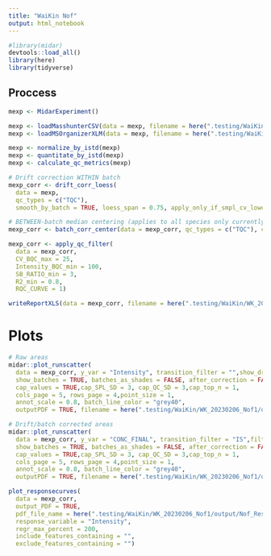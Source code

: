 ```yaml
---
title: "WaiKin Nof"
output: html_notebook
---
```


```r
#library(midar)
devtools::load_all()
library(here)
library(tidyverse)
```

## Proccess

```r
mexp <- MidarExperiment()

mexp <- loadMasshunterCSV(data = mexp, filename = here(".testing/WaiKin/WK_20230206_Nof1/data/Nof (burger).csv"))
mexp <- loadMSOrganizerXLM(data = mexp, filename = here(".testing/WaiKin/WK_20230206_Nof1/data/MSTemplate_Creator_Nof1(Burger study).xlsm"))

mexp <- normalize_by_istd(mexp)
mexp <- quantitate_by_istd(mexp)
mexp <- calculate_qc_metrics(mexp)

# Drift correction WITHIN batch
mexp_corr <- drift_corr_loess(
  data = mexp,
  qc_types = c("TQC"),
  smooth_by_batch = TRUE, loess_span = 0.75, apply_only_if_smpl_cv_lower = FALSE, treshold_smpl_cv_delta = 0)

# BETWEEN-batch median centering (applies to all species only currently)
mexp_corr <- batch_corr_center(data = mexp_corr, qc_types = c("TQC"), center_by_fun = "median")

mexp_corr <- apply_qc_filter(
  data = mexp_corr,
  CV_BQC_max = 25,
  Intensity_BQC_min = 100,
  SB_RATIO_min = 3,
  R2_min = 0.8,
  RQC_CURVE = 1)

writeReportXLS(data = mexp_corr, filename = here(".testing/WaiKin/WK_20230206_Nof1/output/Nof_BatchCorrected_Report.xlsx"))
```

# Plots

```r
# Raw areas
midar::plot_runscatter(
  data = mexp_corr, y_var = "Intensity", transition_filter = "",show_driftcorrection = FALSE,QC_TYPE_fit = "TQC",
  show_batches = TRUE, batches_as_shades = FALSE, after_correction = FALSE, 
  cap_values = TRUE,cap_SPL_SD = 3, cap_QC_SD = 3,cap_top_n = 1,
  cols_page = 5, rows_page = 4,point_size = 1,
  annot_scale = 0.8, batch_line_color = "grey40",
  outputPDF = TRUE, filename = here(".testing/WaiKin/WK_20230206_Nof1/output/Nof_RunScatter_raw-areas.pdf"), return_plot_list = FALSE)

# Drift/batch corrected areas
midar::plot_runscatter(
  data = mexp_corr, y_var = "CONC_FINAL", transition_filter = "IS",filter_exclude = TRUE, show_driftcorrection = FALSE,QC_TYPE_fit = "TQC",
  show_batches = TRUE, batches_as_shades = FALSE, after_correction = FALSE, 
  cap_values = TRUE,cap_SPL_SD = 3, cap_QC_SD = 3,cap_top_n = 1,
  cols_page = 5, rows_page = 4,point_size = 1,
  annot_scale = 0.8, batch_line_color = "grey40",
  outputPDF = TRUE, filename = here(".testing/WaiKin/WK_20230206_Nof1/output/Nof_RunScatter_Conc-Corrected.pdf"), return_plot_list = FALSE)

plot_responsecurves(
  data = mexp_corr, 
  output_PDF = TRUE,
  pdf_file_name = here(".testing/WaiKin/WK_20230206_Nof1/output/Nof_ResponseCurves2.pdf"),
  response_variable = "Intensity", 
  regr_max_percent = 200, 
  include_features_containing = "", 
  exclude_features_containing = "")




```

